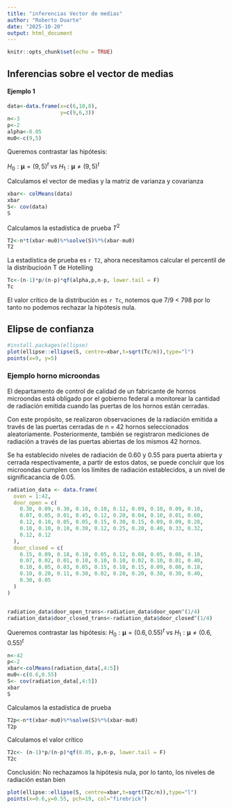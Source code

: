 ```yaml
---
title: "inferencias Vector de medias"
author: "Roberto Duarte"
date: "2025-10-20"
output: html_document
---
```


```r
knitr::opts_chunk$set(echo = TRUE)
```

## Inferencias sobre el vector de medias
#### Ejemplo 1

```r
data<-data.frame(x=c(6,10,8),
                 y=c(9,6,3))
n<-3
p<-2
alpha<-0.05
mu0<-c(9,5)

```

Queremos contrastar las hipótesis:

$H_0:\boldsymbol{\mu}=(9,5)^t$ vs $H_1:\boldsymbol{\mu}\neq(9,5)^t$

Calculamos el vector de medias y la matriz de varianza y covarianza

```r
xbar<- colMeans(data)
xbar
S<- cov(data)
S
```
Calculamos la estadística de prueba $T^2$

```r
T2<-n*t(xbar-mu0)%*%solve(S)%*%(xbar-mu0)
T2
```

La estadística de prueba es `r T2`, ahora necesitamos calcular el percentil de la distribucioón T de Hotelling

```r
Tc<-(n-1)*p/(n-p)*qf(alpha,p,n-p, lower.tail = F)
Tc
```

El valor crítico de la distribución es `r Tc`, notemos que 7/9 < 798 por lo tanto no podemos rechazar la hipótesis nula.


## Elipse de confianza
```r
#install.packages(ellipse)
plot(ellipse::ellipse(S, centre=xbar,t=sqrt(Tc/n)),type="l")
points(x=9, y=5)

```

### Ejemplo horno microondas

El departamento de control de calidad de un fabricante de hornos microondas está obligado por el gobierno federal a monitorear la cantidad de radiación emitida cuando las puertas de los hornos están cerradas.

Con este propósito, se realizaron observaciones de la radiación emitida a través de las puertas cerradas de n = 42 hornos seleccionados aleatoriamente.
Posteriormente, también se registraron mediciones de radiación a través de las puertas abiertas de los mismos 42 hornos.

Se ha establecido niveles de radiación de 0.60 y 0.55 para puerta abierta y cerrada respectivamente, a partir de estos datos, se puede concluir que los microondas cumplen con los límites de radiación establecidos, a un nivel de significacancia de 0.05.



```r
radiation_data <- data.frame(
  oven = 1:42,
  door_open = c(
    0.30, 0.09, 0.30, 0.10, 0.10, 0.12, 0.09, 0.10, 0.09, 0.10,
    0.07, 0.05, 0.01, 0.45, 0.12, 0.20, 0.04, 0.10, 0.01, 0.60,
    0.12, 0.10, 0.05, 0.05, 0.15, 0.30, 0.15, 0.09, 0.09, 0.28,
    0.10, 0.10, 0.10, 0.30, 0.12, 0.25, 0.20, 0.40, 0.33, 0.32,
    0.12, 0.12
  ),
  door_closed = c(
    0.15, 0.09, 0.18, 0.10, 0.05, 0.12, 0.08, 0.05, 0.08, 0.10,
    0.07, 0.02, 0.01, 0.10, 0.10, 0.10, 0.02, 0.10, 0.01, 0.40,
    0.10, 0.05, 0.03, 0.05, 0.15, 0.10, 0.15, 0.09, 0.08, 0.18,
    0.10, 0.20, 0.11, 0.30, 0.02, 0.20, 0.20, 0.30, 0.30, 0.40,
    0.30, 0.05
  )
)


radiation_data$door_open_trans<-radiation_data$door_open^(1/4)
radiation_data$door_closed_trans<-radiation_data$door_closed^(1/4)
```

Queremos contrastar las hipótesis: $H_0:\boldsymbol{\mu}=(0.6,0.55)^t$ vs $H_1:\boldsymbol{\mu}\neq (0.6,0.55)^t$


```r
n<-42
p<-2
xbar<-colMeans(radiation_data[,4:5])
mu0<-c(0.6,0.55)
S<- cov(radiation_data[,4:5])
xbar
S
```
Calculamos la estadística de prueba

```r
T2p<-n*t(xbar-mu0)%*%solve(S)%*%(xbar-mu0)
T2p
```

Calculamos el valor crítico
```r
T2c<- (n-1)*p/(n-p)*qf(0.05, p,n-p, lower.tail = F)
T2c
```

Conclusión: No rechazamos la hipótesis nula, por lo tanto, los niveles de radiación estan bien



```r
plot(ellipse::ellipse(S, centre=xbar,t=sqrt(T2c/n)),type="l")
points(x=0.6,y=0.55, pch=19, col="firebrick")
```



